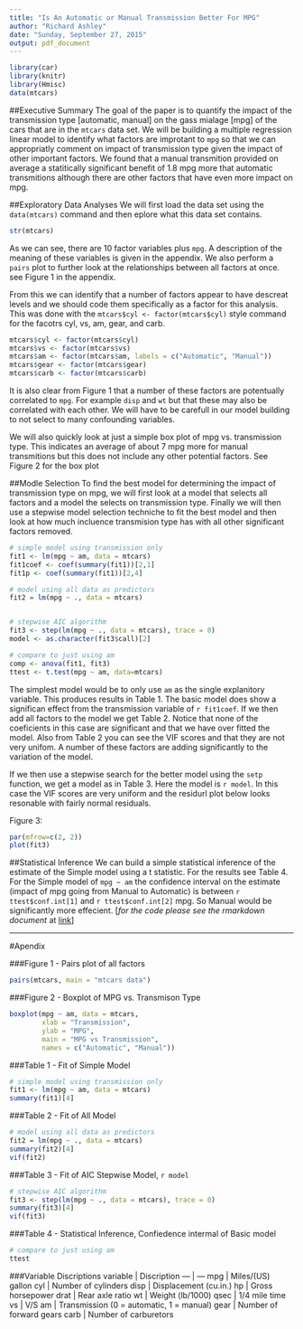 ```yaml
---
title: "Is An Automatic or Manual Transmission Better For MPG"
author: "Richard Ashley"
date: "Sunday, September 27, 2015"
output: pdf_document
---
```

```r
library(car)
library(knitr)
library(Hmisc)
data(mtcars)
```


##Executive Summary
The goal of the paper is to quantify the impact of the transmission type [automatic, manual] on the gass mialage [mpg] of the cars that are in the `mtcars` data set.  We will be building a multiple regression linear model to identify what factors are improtant to `mpg` so that we can appropriatly comment on impact of transmission type given the impact of other important factors. We found that a manual transmition provided on average a statitically significant benefit of 1.8 mpg more that automatic transmitions although there are other factors that have even more impact on mpg.

##Exploratory Data Analyses 
We will first load the data set using the `data(mtcars)` command and then eplore what this data set contains.

```r
str(mtcars)
```
As we can see, there are 10 factor variables plus `mpg`. A description of the meaning of these variables is given in the appendix. We also perform a `pairs` plot to further look at the relationships between all factors at once. see Figure 1 in the appendix. 

From this we can identify that a number of factors appear to have descreat levels and we should code them specifically as a factor for this analysis.  This was done with the `mtcars$cyl <- factor(mtcars$cyl)` style command for the facotrs cyl, vs, am, gear, and carb. 

```r
mtcars$cyl <- factor(mtcars$cyl)
mtcars$vs <- factor(mtcars$vs)
mtcars$am <- factor(mtcars$am, labels = c("Automatic", "Manual"))
mtcars$gear <- factor(mtcars$gear)
mtcars$carb <- factor(mtcars$carb)
```

It is also clear from Figure 1 that a number of these factors are potentually correlated to `mpg`. For example `disp` and `wt` but that these may also be correlated with each other. We will have to be carefull in our model building to not select to many confounding variables. 

We will also quickly look at just a simple box plot of mpg vs. transmission type. This indicates an average of about 7 mpg more for manual transmitions but this does not include any other potential factors. See Figure 2 for the box plot

##Modle Selection
To find the best model for determining the impact of transmission type on mpg, we will first look at a model that selects all factors and a model the selects on transmission type.  Finally we will then use a stepwise model selection techniche to fit the best model and then look at how much incluence transmision type has with all other significant factors removed.

```r
# simple model using transmission only
fit1 <- lm(mpg ~ am, data = mtcars)
fit1coef <- coef(summary(fit1))[2,1]
fit1p <- coef(summary(fit1))[2,4]

# model using all data as predictors
fit2 = lm(mpg ~ ., data = mtcars)


# stepwise AIC algorithm
fit3 <- step(lm(mpg ~ ., data = mtcars), trace = 0)
model <- as.character(fit3$call)[2]

# compare to just using am
comp <- anova(fit1, fit3)
ttest <- t.test(mpg ~ am, data=mtcars)
```

The simplest model would be to only use `am` as the single explanitory variable. This produces results in Table 1. The basic model does show a significan effect from the transmission variable of  `r fit1coef`.  If we then add all factors to the model we get Table 2. Notice that none of the coeficients in this case are significant and that we have over fitted the model. Also from Table 2 you can see the VIF scores and that they are not very unifom. A number of these factors are adding significantly to the variation of the model.

If we then use a stepwise search for the better model using the `setp` function, we get a model as in Table 3. Here the model is `r model`. In this case the VIF scores are very uniform and the residurl plot below looks resonable with fairly normal residuals.


Figure 3:
```r
par(mfrow=c(2, 2))
plot(fit3)
```

##Statistical Inference
We can build a simple statistical inference of the estimate of the Simple model using a t statistic.  For the results see Table 4. For the Simple model of `mpg ~ am` the confidence interval on the estimate (impact of mpg going from Manual to Automatic) is between `r ttest$conf.int[1]` and `r ttest$conf.int[2]` mpg. So Manual would be significantly more effecient. [*for the code please see the rmarkdown document* at [link](https://www.google.com)]

---
\newpage
#Apendix

###Figure 1 - Pairs plot of all factors
```r
pairs(mtcars, main = "mtcars data")
```

###Figure 2 - Boxplot of MPG vs. Transmison Type
```r
boxplot(mpg ~ am, data = mtcars,
        xlab = "Transmission", 
        ylab = "MPG",
        main = "MPG vs Transmission",
        names = c("Automatic", "Manual"))
```



###Table 1 - Fit of Simple Model
```r
# simple model using transmission only
fit1 <- lm(mpg ~ am, data = mtcars)
summary(fit1)[4]
```

###Table 2 - Fit of All Model
```r
# model using all data as predictors
fit2 = lm(mpg ~ ., data = mtcars)
summary(fit2)[4]
vif(fit2)
```

###Table 3 - Fit of AIC Stepwise Model, `r model` 
```r
# stepwise AIC algorithm
fit3 <- step(lm(mpg ~ ., data = mtcars), trace = 0)
summary(fit3)[4]
vif(fit3)

```

###Table 4 - Statistical Inference, Confiedence intermal of Basic model
```r
# compare to just using am
ttest
```

###Variable Discriptions
 variable | Discription
 --- | ---
mpg | Miles/(US) gallon
cyl | Number of cylinders
disp |  Displacement (cu.in.)
hp | Gross horsepower
drat | Rear axle ratio
wt | Weight (lb/1000)
qsec | 1/4 mile time
vs | V/S
am | Transmission (0 = automatic, 1 = manual)
gear | Number of forward gears
carb | Number of carburetors
